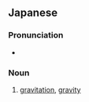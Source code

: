 ==Japanese==

===Pronunciation===
* {{IPA|/inrjoku/|lang=ja}}

===Noun===
{{ja-noun|h|rom=inryoku}}

# {{ja-def|引力}} [[gravitation]], [[gravity]]